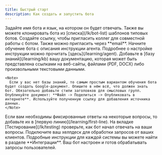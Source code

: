 ```yaml
---
title: Быстрый старт
description: Как создать и запустить бота
---
```


<Steps>
  <Step title="Создание бота">
    Задайте имя бота и язык, на котором он будет отвечать. Также вы можете клонировать бота из [списка](/lk/bot-list) шаблонов типовых ботов.
  </Step>
  <Step title="Пригласите коллег в команду">
    Создайте ссылку, чтобы пригласить коллег для совместной работы с ботом. Также можно пригласить через **email**.
  </Step>
  <Step title="Обучите бота">
    Начните обучение бота с описания инструкции агента. Подробнее о настройке инструкции можно прочитать [здесь](/learning/agent).
  </Step>
  <Step title="Создайте базу знаний">
    Добавьте в [базу знаний](/learning/kb) вашу документацию, которая может быть представлена ссылками на веб-сайты, файлами (PDF, DOCX) либо произвольными текстовыми данными.

    <Note>
      Если у вас нет базы знаний, то самым простым вариантом обучения бота будет создать Google-документ. Опишите в нём всё, что должен знать бот. Обязательно добавьте стили заголовков для смысловых групп. Опубликуйте документ: **Файл -> Поделиться -> Опубликовать в интернете**. Используйте полученную ссылку для добавления источника данных.
    </Note>
  </Step>
  <Step title="Настройте первую линию">
    Если вам необходимы фиксированные ответы на некоторые вопросы, то добавьте их в [первую линию](/learning/first-line).
  </Step>
  <Step title="Проверьте работу бота">
    На вкладке [Тестирование](/lk/testing) проверьте, как бот начал отвечать на ваши вопросы.
  </Step>
  <Step title="Подключите интеграцию">
    Подключите ваш хелпдеск для обработки запросов от ваших клиентов. Подробные инструкции для каждой системы вы можете найти в разделе **Интеграции**.
  </Step>
   <Step title="✅ Ваш бот готов">
    Ваш бот настроен и готов обрабатывать запросы пользователей.
  </Step>
</Steps>